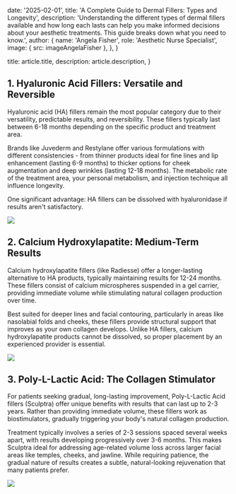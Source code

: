 
  date: '2025-02-01',
  title: 'A Complete Guide to Dermal Fillers: Types and Longevity',
  description:
    'Understanding the different types of dermal fillers available and how long each lasts can help you make informed decisions about your aesthetic treatments. This guide breaks down what you need to know.',
  author: {
    name: 'Angela Fisher',
    role: 'Aesthetic Nurse Specialist',
    image: { src: imageAngelaFisher },
  },
}

  title: article.title,
  description: article.description,
}

## 1. Hyaluronic Acid Fillers: Versatile and Reversible

Hyaluronic acid (HA) fillers remain the most popular category due to their versatility, predictable results, and reversibility. These fillers typically last between 6-18 months depending on the specific product and treatment area.

Brands like Juvederm and Restylane offer various formulations with different consistencies - from thinner products ideal for fine lines and lip enhancement (lasting 6-9 months) to thicker options for cheek augmentation and deep wrinkles (lasting 12-18 months). The metabolic rate of the treatment area, your personal metabolism, and injection technique all influence longevity.

One significant advantage: HA fillers can be dissolved with hyaluronidase if results aren't satisfactory.

![](./lip1.jpg)

## 2. Calcium Hydroxylapatite: Medium-Term Results

Calcium hydroxylapatite fillers (like Radiesse) offer a longer-lasting alternative to HA products, typically maintaining results for 12-24 months. These fillers consist of calcium microspheres suspended in a gel carrier, providing immediate volume while stimulating natural collagen production over time.

Best suited for deeper lines and facial contouring, particularly in areas like nasolabial folds and cheeks, these fillers provide structural support that improves as your own collagen develops. Unlike HA fillers, calcium hydroxylapatite products cannot be dissolved, so proper placement by an experienced provider is essential.

![](./lip2.jpg)

## 3. Poly-L-Lactic Acid: The Collagen Stimulator

For patients seeking gradual, long-lasting improvement, Poly-L-Lactic Acid fillers (Sculptra) offer unique benefits with results that can last up to 2-3 years. Rather than providing immediate volume, these fillers work as biostimulators, gradually triggering your body's natural collagen production.

Treatment typically involves a series of 2-3 sessions spaced several weeks apart, with results developing progressively over 3-6 months. This makes Sculptra ideal for addressing age-related volume loss across larger facial areas like temples, cheeks, and jawline. While requiring patience, the gradual nature of results creates a subtle, natural-looking rejuvenation that many patients prefer.

![](./collagen.jpg)

